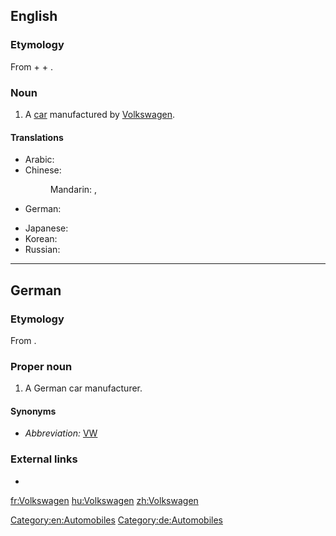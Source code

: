 ==English==

===Etymology===
From {{etyl|de|en}} {{term|Volk|lang=de}} + {{term|-s-|lang=de}} + {{term|Wagen|lang=de}}.

===Noun===
{{en-noun}}

# A [[car]] manufactured by [[w:Volkswagen|Volkswagen]].

====Translations====
{{trans-top|a car manufacturer, a car manufactured by Volkswagen (transliterations)}}
* Arabic: {{t|ar|فولكس واجن|m|tr=fulkswāgin}}
* Chinese:
*: Mandarin: {{t|cmn|大眾}}, {{t+|cmn|大众|tr=dàzhòng}}
* German: {{t|de|Volkswagen|m}}
{{trans-mid}}
* Japanese: {{t|ja|フォルクスワーゲン|tr=Forukusuwāgen|sc=Jpan}}
* Korean: {{t|ko|폭스바겐|tr=Pokseubagen|sc=Kore}}
* Russian: {{t|ru|Фольксва́ген|m}}
{{trans-bottom}}

[[Category:en:Automobiles]]

----

==German==
{{wikipedia}}

===Etymology===
From {{affix|de|Volk|gloss1=people|-s-|Wagen|gloss3=car}}.

===Proper noun===
{{de-proper noun|m|}}

# A German car manufacturer.
#: {{usex|Ich fahre einen '''Volkswagen.'''|t=I drive a '''Volkswagen.'''|lang=de}}

====Synonyms====
* ''Abbreviation:'' [[VW]]

===External links===
* {{R:Duden}}

[[Category:de:Automobiles]]

[[fr:Volkswagen]]
[[hu:Volkswagen]]
[[zh:Volkswagen]]